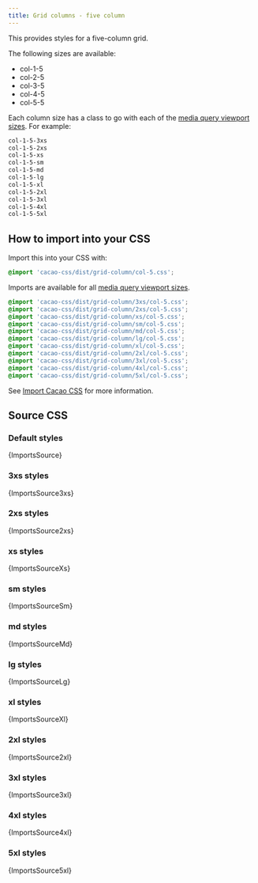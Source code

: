 ```yaml
---
title: Grid columns - five column
---
```


This provides styles for a five-column grid.

The following sizes are available:

- col-1-5
- col-2-5
- col-3-5
- col-4-5
- col-5-5

Each column size has a class to go with each of the [media query viewport sizes](/styles/media#viewport-media-queries). For example:

```css
col-1-5-3xs
col-1-5-2xs
col-1-5-xs
col-1-5-sm
col-1-5-md
col-1-5-lg
col-1-5-xl
col-1-5-2xl
col-1-5-3xl
col-1-5-4xl
col-1-5-5xl
```


## How to import into your CSS

Import this into your CSS with:

```css
@import 'cacao-css/dist/grid-column/col-5.css';
```

Imports are available for all [media query viewport sizes](/styles/media#viewport-media-queries).

```css
@import 'cacao-css/dist/grid-column/3xs/col-5.css';
@import 'cacao-css/dist/grid-column/2xs/col-5.css';
@import 'cacao-css/dist/grid-column/xs/col-5.css';
@import 'cacao-css/dist/grid-column/sm/col-5.css';
@import 'cacao-css/dist/grid-column/md/col-5.css';
@import 'cacao-css/dist/grid-column/lg/col-5.css';
@import 'cacao-css/dist/grid-column/xl/col-5.css';
@import 'cacao-css/dist/grid-column/2xl/col-5.css';
@import 'cacao-css/dist/grid-column/3xl/col-5.css';
@import 'cacao-css/dist/grid-column/4xl/col-5.css';
@import 'cacao-css/dist/grid-column/5xl/col-5.css';
```

See [Import Cacao CSS](/import) for more information.

## Source CSS

<!-- markdownlint-disable -->

### Default styles

<CodeBlock language="css" title="grid-column/col-5.css">{ImportsSource}</CodeBlock>

### 3xs styles

<CodeBlock language="css" title="grid-column/3xs/col-5.css">{ImportsSource3xs}</CodeBlock>

### 2xs styles

<CodeBlock language="css" title="grid-column/2xs/col-5.css">{ImportsSource2xs}</CodeBlock>

### xs styles

<CodeBlock language="css" title="grid-column/xs/col-5.css">{ImportsSourceXs}</CodeBlock>

### sm styles

<CodeBlock language="css" title="grid-column/sm/col-5.css">{ImportsSourceSm}</CodeBlock>

### md styles

<CodeBlock language="css" title="grid-column/md/col-5.css">{ImportsSourceMd}</CodeBlock>

### lg styles

<CodeBlock language="css" title="grid-column/lg/col-5.css">{ImportsSourceLg}</CodeBlock>

### xl styles

<CodeBlock language="css" title="grid-column/xl/col-5.css">{ImportsSourceXl}</CodeBlock>

### 2xl styles

<CodeBlock language="css" title="grid-column/2xl/col-5.css">{ImportsSource2xl}</CodeBlock>

### 3xl styles

<CodeBlock language="css" title="grid-column/3xl/col-5.css">{ImportsSource3xl}</CodeBlock>

### 4xl styles

<CodeBlock language="css" title="grid-column/4xl/col-5.css">{ImportsSource4xl}</CodeBlock>

### 5xl styles

<CodeBlock language="css" title="grid-column/5xl/col-5.css">{ImportsSource5xl}</CodeBlock>
